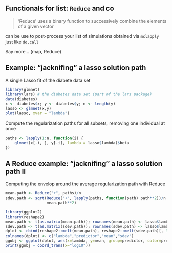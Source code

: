 ## Functionals for list: `Reduce` and co

> ‘Reduce’ uses a binary function to successively combine the elements of a given vector 

\rsa can be use  to  post-process your  list  of simulations obtained via `mclapply` just like `do.call`

Say more... (map, Reduce)

## Example: "jacknifing" a lasso solution path
A single Lasso fit of the diabete data set
```r
library(glmnet)
library(lars) # the diabetes data set (part of the lars package)
data(diabetes)
x <- diabetes$x; y <- diabetes$y; n <- length(y)
lasso <- glmnet(x,y)
plot(lasso, xvar = "lambda")
```
Compute the regularization paths for all subsets, removing one individual at once
```r
paths <- lapply(1:n, function(i) {
    glmnet(x[-i, ], y[-i], lambda = lasso$lambda)$beta
})
```

## A Reduce example: "jacknifing" a lasso solution path II

Computing the envelop around the average regularization path with Reduce
```r
mean.path <- Reduce("+", paths)/n
sdev.path <- sqrt(Reduce("+", lapply(paths, function(path) path**2))/n - 
                  mean.path**2)
```

```r
library(ggplot2)
library(reshape2)
mean.path <- t(as.matrix(mean.path)); rownames(mean.path) <- lasso$lambda
sdev.path <- t(as.matrix(sdev.path)); rownames(sdev.path) <- lasso$lambda
dplot <- cbind(reshape2::melt(mean.path), reshape2::melt(sdev.path)[, 3])
colnames(dplot) <- c("lambda","predictor","mean","sdev")
ggobj <- ggplot(dplot, aes(x=lambda, y=mean, group=predictor, color=predictor)) + geom_smooth(aes(ymin=mean-sdev,ymax=mean+sdev))
print(ggobj + coord_trans(x="log10"))
```
